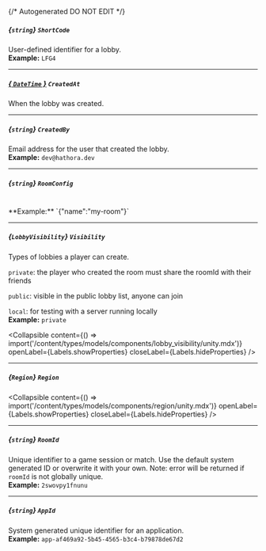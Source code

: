 {/* Autogenerated DO NOT EDIT  */}

##### *{`string`}* `ShortCode`
User\-defined identifier for a lobby.
<br/>
**Example:** `LFG4`

---
##### [*{ `DateTime` }*](https://learn.microsoft.com/en-us/dotnet/api/system.datetime?view=net-5.0) `CreatedAt`
When the lobby was created.

---
##### *{`string`}* `CreatedBy`
Email address for the user that created the lobby.
<br/>
**Example:** `dev@hathora.dev`

---
##### *{`string`}* `RoomConfig`
<br/>
**Example:** `{"name":"my-room"}`

---
##### *{`LobbyVisibility`}* `Visibility`
Types of lobbies a player can create.

`private`: the player who created the room must share the roomId with their friends

`public`: visible in the public lobby list, anyone can join

`local`: for testing with a server running locally
<br/>
**Example:** `private`

<Collapsible content={() => import('/content/types/models/components/lobby_visibility/unity.mdx')} openLabel={Labels.showProperties} closeLabel={Labels.hideProperties} />


---
##### *{`Region`}* `Region`

<Collapsible content={() => import('/content/types/models/components/region/unity.mdx')} openLabel={Labels.showProperties} closeLabel={Labels.hideProperties} />


---
##### *{`string`}* `RoomId`
Unique identifier to a game session or match. Use the default system generated ID or overwrite it with your own.
Note: error will be returned if `roomId` is not globally unique.
<br/>
**Example:** `2swovpy1fnunu`

---
##### *{`string`}* `AppId`
System generated unique identifier for an application.
<br/>
**Example:** `app-af469a92-5b45-4565-b3c4-b79878de67d2`


